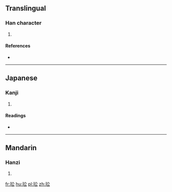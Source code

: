==Translingual==

===Han character===
{{Han char|rn=96|rad=玉|as=04|sn=8|four=|canj=MGCI}}

# {{defn|Han|sort=玉04}}

====References====
* {{Han ref|kx=0727.280|dkj=20855|dj=1139.220|hdz=21104.130|uh=739C|ud=29596}}

----

==Japanese==

===Kanji===
{{ja-kanji|grade=|rs=玉04}}

# {{defn|lang=ja|sort=玉04}}

====Readings====
* {{ja-readings|on=[[こう]] (kō), [[く]] (ku)|kun=[[たま]] (tama)}}

----

==Mandarin==

===Hanzi===
{{cmn-hanzi|pin=[[gōng]] ([[gong1]])|wg=kung<sup>1</sup>}}

# {{defn|lang=cmn|sort=玉04}}

[[fr:玜]]
[[hu:玜]]
[[pl:玜]]
[[zh:玜]]